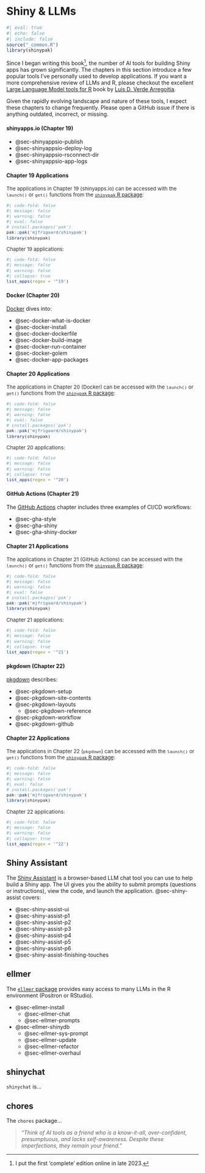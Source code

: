 # Shiny & LLMs {#sec-shiny-llms .unnumbered}

```r
#| eval: true 
#| echo: false 
#| include: false
source("_common.R")
library(shinypak)
```

Since I began writing this book[^book-birth], the number of AI tools for building Shiny apps has grown significantly. The chapters in this section introduce a few popular tools I've personally used to develop applications. If you want a more comprehensive review of LLMs and R, please checkout the excellent [Large Language Model tools for R](https://luisdva.github.io/llmsr-book/) book by [Luis D. Verde Arregoitia](https://luisdva.github.io). 


Given the rapidly evolving landscape and nature of these tools, I expect these chapters to change frequently. Please open a GitHub issue if there is anything outdated, incorrect, or missing.

[^book-birth]: I put the first 'complete' edition online in late 2023. 

:::: {.callout-tip collapse="true" title="Review Chapters 19 - 22"}

::: {.callout-note collapse='true'}

#### shinyapps.io (Chapter 19)

- @sec-shinyappsio-publish    
- @sec-shinyappsio-deploy-log   
- @sec-shinyappsio-rsconnect-dir    
- @sec-shinyappsio-app-logs   

:::: {.callout-tip collapse='true' appearance='default'}

#### Chapter 19 Applications

::: {style='font-size: 0.95em; color: #282b2d;'}

The applications in Chapter 19 (shinyapps.io) can be accessed with the `launch()` or `get()` functions from the [`shinypak` R package](https://mjfrigaard.github.io/shinypak/):

```r
#| code-fold: false 
#| message: false
#| warning: false
#| eval: false
# install.packages('pak')
pak::pak('mjfrigaard/shinypak')
library(shinypak)
```

Chapter 19 applications:
  
```r
#| code-fold: false 
#| message: false
#| warning: false
#| collapse: true
list_apps(regex = '^19')
```

::: 

::::

:::

::: {.callout-note collapse='true'}

#### Docker (Chapter 20)

[Docker](docker.qmd) dives into:

- @sec-docker-what-is-docker  
- @sec-docker-install     
- @sec-docker-dockerfile    
- @sec-docker-build-image   
- @sec-docker-run-container   
- @sec-docker-golem   
- @sec-docker-app-packages    

:::: {.callout-tip collapse='true' appearance='default'}

#### Chapter 20 Applications

::: {style='font-size: 0.95em; color: #282b2d;'}

The applications in Chapter 20 (Docker) can be accessed with the `launch()` or `get()` functions from the [`shinypak` R package](https://mjfrigaard.github.io/shinypak/):


```r
#| code-fold: false 
#| message: false
#| warning: false
#| eval: false
# install.packages('pak')
pak::pak('mjfrigaard/shinypak')
library(shinypak)
```

Chapter 20 applications:
  
```r
#| code-fold: false 
#| message: false
#| warning: false
#| collapse: true
list_apps(regex = '^20')
```

::: 

::::

:::

::: {.callout-note collapse='true'}

#### GitHub Actions (Chapter 21)

The [GitHub Actions](gha.qmd) chapter includes three examples of CI/CD workflows:

- @sec-gha-style    
- @sec-gha-shiny    
- @sec-gha-shiny-docker   

:::: {.callout-tip collapse='true' appearance='default'}

#### Chapter 21 Applications

::: {style='font-size: 0.95em; color: #282b2d;'}

The applications in Chapter 21 (GitHub Actions) can be accessed with the `launch()` or `get()` functions from the [`shinypak` R package](https://mjfrigaard.github.io/shinypak/):


```r
#| code-fold: false 
#| message: false
#| warning: false
#| eval: false
# install.packages('pak')
pak::pak('mjfrigaard/shinypak')
library(shinypak)
```

Chapter 21 applications:
  
```r
#| code-fold: false 
#| message: false
#| warning: false
#| collapse: true
list_apps(regex = '^21')
```

::: 

::::

:::

::: {.callout-note collapse='true'}

#### pkgdown (Chapter 22)

[pkgdown](pkgdown.qmd) describes:

- @sec-pkgdown-setup    
- @sec-pkgdown-site-contents            
- @sec-pkgdown-layouts      
    - @sec-pkgdown-reference      
- @sec-pkgdown-workflow       
- @sec-pkgdown-github     

:::: {.callout-tip collapse='true' appearance='default'}

#### Chapter 22 Applications

::: {style='font-size: 0.95em; color: #282b2d;'}

The applications in Chapter 22 (`pkgdown`) can be accessed with the `launch()` or `get()` functions from the [`shinypak` R package](https://mjfrigaard.github.io/shinypak/):


```r
#| code-fold: false 
#| message: false
#| warning: false
#| eval: false
# install.packages('pak')
pak::pak('mjfrigaard/shinypak')
library(shinypak)
```

Chapter 22 applications:
  
```r
#| code-fold: false 
#| message: false
#| warning: false
#| collapse: true
list_apps(regex = '^22')
```

::: 

::::

:::


::::


## Shiny Assistant

The [Shiny Assistant](https://gallery.shinyapps.io/assistant/) is a browser-based LLM chat tool you can use to help build a Shiny app. The UI gives you the ability to submit prompts (questions or instructions), view the code, and launch the application. @sec-shiny-assist covers: 

- @sec-shiny-assist-ui    
- @sec-shiny-assist-p1  
- @sec-shiny-assist-p2  
- @sec-shiny-assist-p3  
- @sec-shiny-assist-p4  
- @sec-shiny-assist-p5  
- @sec-shiny-assist-p6
- @sec-shiny-assist-finishing-touches

## ellmer

The [`ellmer` package](https://ellmer.tidyverse.org/) provides easy access to many LLMs in the R environment (Positron or RStudio).

- @sec-ellmer-install
    - @sec-ellmer-chat    
    - @sec-ellmer-prompts       
- @sec-ellmer-shinydb   
    - @sec-ellmer-sys-prompt        
    - @sec-ellmer-update    
    - @sec-ellmer-refactor    
    - @sec-ellmer-overhaul    


## shinychat 

`shinychat` is...

## chores 

The `chores` package...


> "*Think of AI tools as a friend who is a know-it-all, over-confident, presumptuous, and lacks self-awareness. Despite these imperfections, they remain your friend.*"